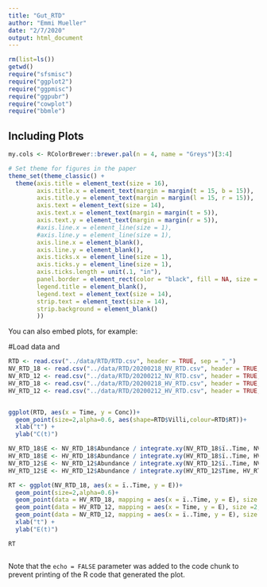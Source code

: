 ```yaml
---
title: "Gut_RTD"
author: "Emmi Mueller"
date: "2/7/2020"
output: html_document
---
```


```r
rm(list=ls())
getwd()
require("sfsmisc")
require("ggplot2")
require("ggpmisc")
require("ggpubr")
require("cowplot")
require("bbmle")
```
## Including Plots

```r
my.cols <- RColorBrewer::brewer.pal(n = 4, name = "Greys")[3:4]

# Set theme for figures in the paper
theme_set(theme_classic() + 
  theme(axis.title = element_text(size = 16),
        axis.title.x = element_text(margin = margin(t = 15, b = 15)),
        axis.title.y = element_text(margin = margin(l = 15, r = 15)),
        axis.text = element_text(size = 14),
        axis.text.x = element_text(margin = margin(t = 5)),
        axis.text.y = element_text(margin = margin(r = 5)),
        #axis.line.x = element_line(size = 1),
        #axis.line.y = element_line(size = 1),
        axis.line.x = element_blank(),
        axis.line.y = element_blank(),
        axis.ticks.x = element_line(size = 1),
        axis.ticks.y = element_line(size = 1),
        axis.ticks.length = unit(.1, "in"),
        panel.border = element_rect(color = "black", fill = NA, size = 1.5),
        legend.title = element_blank(),
        legend.text = element_text(size = 14),
        strip.text = element_text(size = 14),
        strip.background = element_blank()
        ))
```
You can also embed plots, for example:


#Load data and 
```r
RTD <- read.csv("../data/RTD/RTD.csv", header = TRUE, sep = ",")
NV_RTD_18 <- read.csv("../data/RTD/20200218_NV_RTD.csv", header = TRUE, sep = ",")
NV_RTD_12 <- read.csv("../data/RTD/20200212_NV_RTD.csv", header = TRUE, sep = ",")
HV_RTD_18 <- read.csv("../data/RTD/20200218_HV_RTD.csv", header = TRUE, sep = ",")
HV_RTD_12 <- read.csv("../data/RTD/20200212_HV_RTD.csv", header = TRUE, sep = ",")


ggplot(RTD, aes(x = Time, y = Conc))+
  geom_point(size=2,alpha=0.6, aes(shape=RTD$Villi,colour=RTD$RT))+
  xlab("t") +
  ylab("C(t)")

NV_RTD_18$E <- NV_RTD_18$Abundance / integrate.xy(NV_RTD_18$ï..Time, NV_RTD_18$Abundance, a = min(NV_RTD_18$ï..Time), b = max(NV_RTD_18$ï..Time))
HV_RTD_18$E <- HV_RTD_18$Abundance / integrate.xy(HV_RTD_18$ï..Time, HV_RTD_18$Abundance, a = min(HV_RTD_18$ï..Time), b = max(HV_RTD_18$ï..Time))
NV_RTD_12$E <- NV_RTD_12$Abundance / integrate.xy(NV_RTD_12$ï..Time, NV_RTD_12$Abundance, a = min(NV_RTD_12$ï..Time), b = max(NV_RTD_12$ï..Time))
HV_RTD_12$E <- HV_RTD_12$Abundance / integrate.xy(HV_RTD_12$Time, HV_RTD_12$Abundance, a = min(HV_RTD_12$Time), b = max(HV_RTD_12$Time))

RT <- ggplot(NV_RTD_18, aes(x = ï..Time, y = E))+
  geom_point(size=2,alpha=0.6)+
  geom_point(data = HV_RTD_18, mapping = aes(x = ï..Time, y = E), size =2, alpha = 0.6, col = "blue")+
  geom_point(data = HV_RTD_12, mapping = aes(x = Time, y = E), size =2, alpha = 0.6, col = "blue")+
  geom_point(data = NV_RTD_12, mapping = aes(x = ï..Time, y = E), size =2, alpha = 0.6)+
  xlab("t") +
  ylab("E(t)")

RT

```

```r

```

Note that the `echo = FALSE` parameter was added to the code chunk to prevent printing of the R code that generated the plot.
